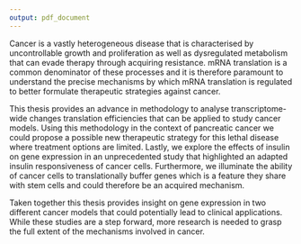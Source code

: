 ```yaml
---
output: pdf_document
---
```



\chapter{Conclusions}
 
Cancer is a vastly heterogeneous disease that is characterised by uncontrollable growth and proliferation as well as dysregulated metabolism that can evade therapy through acquiring resistance. mRNA translation is a common denominator of these processes and it is therefore paramount to understand the precise mechanisms by which mRNA translation is regulated to better formulate therapeutic strategies against cancer. 
 
This thesis provides an advance in methodology to analyse transcriptome-wide changes translation efficiencies that can be applied to study cancer models. Using this methodology in the context of pancreatic cancer we could propose a possible new therapeutic strategy for this lethal disease where treatment options are limited. Lastly, we explore the effects of insulin on gene expression in an unprecedented study that highlighted an adapted insulin responsiveness of cancer cells. Furthermore, we illuminate the ability of cancer cells to translationally buffer genes which is a feature they share with stem cells and could therefore be an acquired mechanism.

Taken together this thesis provides insight on gene expression in two different cancer models that could potentially lead to clinical applications. While these studies are a step forward, more research is needed to grasp the full extent of the mechanisms involved in cancer.

